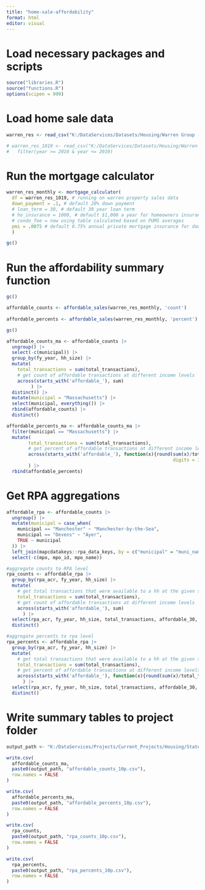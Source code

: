 ```yaml
---
title: "home-sale-affordability"
format: html
editor: visual
---
```


# Load necessary packages and scripts

```r
source("libraries.R")
source("functions.R")
options(scipen = 999)
```

# Load home sale data

```r
warren_res <- read_csv("K:/DataServices/Datasets/Housing/Warren Group - Home Sales/Data/Tabular/Modified/20241220_warren_group_2000_2023_residential_final.csv") 

# warren_res_1019 <- read_csv("K:/DataServices/Datasets/Housing/Warren Group - Home Sales/Data/Tabular/Modified/20241220_warren_group_2000_2023_residential_final.csv") |> 
#   filter(year >= 2010 & year <= 2019)
```

# Run the mortgage calculator

```r
warren_res_monthly <- mortgage_calculator(
  df = warren_res_1019, # running on warren property sales data
  down_payment = .1, # default 20% down payment
  # loan_term = 30, # default 30 year loan term
  # ho_insurance = 1000, # default $1,000 a year for homeowners insurance
  # condo_fee = now using table calculated based on PUMS averages
  pmi = .0075 # default 0.75% annual private mortgage insurance for down payments below 20%
  )

gc()
```

# Run the affordability summary function

```r
gc()

affordable_counts <- affordable_sales(warren_res_monthly, 'count')
  
affordable_percents <- affordable_sales(warren_res_monthly, 'percent')

gc()

affordable_counts_ma <- affordable_counts |> 
  ungroup() |> 
  select(-c(municipal)) |> 
  group_by(fy_year, hh_size) |> 
  mutate(
    total_transactions = sum(total_transactions),
    # get count of affordable transactions at different income levels
    across(starts_with('affordable_'), sum)
         ) |> 
  distinct() |> 
  mutate(municipal = "Massachusetts") |> 
  select(municipal, everything()) |> 
  rbind(affordable_counts) |> 
  distinct()

affordable_percents_ma <- affordable_counts_ma |> 
  filter(municipal == "Massachusetts") |> 
  mutate(
        total_transactions = sum(total_transactions),
        # get percent of affordable transactions at different income levels
        across(starts_with('affordable_'), function(x){round(sum(x)/total_transactions,
                                                             digits = 3)})
        ) |> 
  rbind(affordable_percents)
```

# Get RPA aggregations

```r
affordable_rpa <- affordable_counts |> 
  ungroup() |> 
  mutate(municipal = case_when(
    municipal == "Manchester" ~ "Manchester-by-the-Sea",
    municipal == "Devens" ~ "Ayer",
    TRUE ~ municipal
  )) |> 
  left_join(mapcdatakeys::rpa_data_keys, by = c("municipal" = "muni_name")) |> 
  select(-c(mpo, mpo_id, mpo_name))

#aggregate counts to RPA level
rpa_counts <- affordable_rpa |> 
  group_by(rpa_acr, fy_year, hh_size) |> 
  mutate(
    # get total transactions that were available to a hh at the given size
    total_transactions = sum(total_transactions),
    # get count of affordable transactions at different income levels
    across(starts_with('affordable_'), sum)
      ) |> 
  select(rpa_acr, fy_year, hh_size, total_transactions, affordable_30, affordable_50, affordable_80, affordable_100, affordable_120) |> 
  distinct()

#aggregate percents to rpa level
rpa_percents <- affordable_rpa |> 
  group_by(rpa_acr, fy_year, hh_size) |> 
  mutate(
    # get total transactions that were available to a hh at the given size
    total_transactions = sum(total_transactions),
    # get percent of affordable transactions at different income levels
    across(starts_with('affordable_'), function(x){round(sum(x)/total_transactions, digits = 3)})
      ) |> 
  select(rpa_acr, fy_year, hh_size, total_transactions, affordable_30, affordable_50, affordable_80, affordable_100, affordable_120) |> 
  distinct()
```

# Write summary tables to project folder

```r
output_path <- "K:/DataServices/Projects/Current_Projects/Housing/StatewideHousingPlan/04_Analysis/Data/Working/sales affordable to middle income buyers/"

write.csv(
  affordable_counts_ma,
  paste0(output_path, "affordable_counts_10p.csv"),
  row.names = FALSE
)

write.csv(
  affordable_percents_ma,
  paste0(output_path, "affordable_percents_10p.csv"),
  row.names = FALSE
)

write.csv(
  rpa_counts,
  paste0(output_path, "rpa_counts_10p.csv"),
  row.names = FALSE
)

write.csv(
  rpa_percents,
  paste0(output_path, "rpa_percents_10p.csv"),
  row.names = FALSE
)
```

